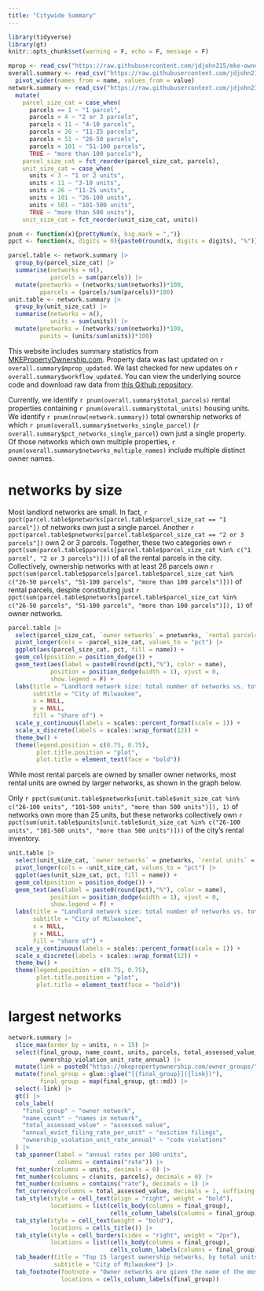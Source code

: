 ```yaml
---
title: "Citywide Summary"
---
```


```r
library(tidyverse)
library(gt)
knitr::opts_chunk$set(warning = F, echo = F, message = F)

mprop <- read_csv("https://raw.githubusercontent.com/jdjohn215/mke-owner-networks/main/data/LandlordProperties-with-OwnerNetworks.csv")
overall.summary <- read_csv("https://raw.githubusercontent.com/jdjohn215/mke-owner-networks/main/data/overall-summary-stats.csv") |>
  pivot_wider(names_from = name, values_from = value)
network.summary <- read_csv("https://raw.githubusercontent.com/jdjohn215/mke-owner-networks/main/data/Landlord-network-summary-statistics.csv") |>
  mutate(
    parcel_size_cat = case_when(
      parcels == 1 ~ "1 parcel",
      parcels < 4 ~ "2 or 3 parcels",
      parcels < 11 ~ "4-10 parcels",
      parcels < 26 ~ "11-25 parcels",
      parcels < 51 ~ "26-50 parcels",
      parcels < 101 ~ "51-100 parcels",
      TRUE ~ "more than 100 parcels"),
    parcel_size_cat = fct_reorder(parcel_size_cat, parcels),
    unit_size_cat = case_when(
      units < 3 ~ "1 or 2 units",
      units < 11 ~ "3-10 units",
      units < 26 ~ "11-25 units",
      units < 101 ~ "26-100 units",
      units < 501 ~ "101-500 units",
      TRUE ~ "more than 500 units"),
    unit_size_cat = fct_reorder(unit_size_cat, units))

pnum <- function(x){prettyNum(x, big.mark = ",")}
ppct <- function(x, digits = 0){paste0(round(x, digits = digits), "%")}

parcel.table <- network.summary |>
  group_by(parcel_size_cat) |>
  summarise(networks = n(),
            parcels = sum(parcels)) |>
  mutate(pnetworks = (networks/sum(networks))*100,
         pparcels = (parcels/sum(parcels))*100)
unit.table <- network.summary |>
  group_by(unit_size_cat) |>
  summarise(networks = n(),
            units = sum(units)) |>
  mutate(pnetworks = (networks/sum(networks))*100,
         punits = (units/sum(units))*100)
```

This website includes summary statistics from [MKEPropertyOwnership.com](https://mkepropertyownership.com/). Property data was last updated on `r overall.summary$mprop_updated`. We last checked for new updates on `r overall.summary$workflow_updated`. You can view the underlying source code and download raw data from [this Github repository](https://github.com/jdjohn215/mke-owner-networks).

Currently, we identify `r pnum(overall.summary$total_parcels)` rental properties containing `r pnum(overall.summary$total_units)` housing units. We identify `r pnum(nrow(network.summary))` total ownership networks of which `r pnum(overall.summary$networks_single_parcel)` (`r overall.summary$pct_networks_single_parcel`) own just a single property. Of those networks which own multiple properties, `r pnum(overall.summary$networks_multiple_names)` include multiple distinct owner names.

#   networks by size

Most landlord networks are small. In fact, `r ppct(parcel.table$pnetworks[parcel.table$parcel_size_cat == "1 parcel"])` of networks own just a single parcel. Another `r ppct(parcel.table$pnetworks[parcel.table$parcel_size_cat == "2 or 3 parcels"])` own 2 or 3 parcels. Together, these two categories own `r ppct(sum(parcel.table$pparcels[parcel.table$parcel_size_cat %in% c("1 parcel", "2 or 3 parcels")]))` of all the rental parcels in the city. Collectively, ownership networks with at least 26 parcels own `r ppct(sum(parcel.table$pparcels[parcel.table$parcel_size_cat %in% c("26-50 parcels", "51-100 parcels", "more than 100 parcels")]))` of rental parcels, despite constituting just `r ppct(sum(parcel.table$pnetworks[parcel.table$parcel_size_cat %in% c("26-50 parcels", "51-100 parcels", "more than 100 parcels")]), 1)` of owner networks.

```r
parcel.table |>
  select(parcel_size_cat, `owner networks` = pnetworks, `rental parcels` = pparcels) |>
  pivot_longer(cols = -parcel_size_cat, values_to = "pct") |>
  ggplot(aes(parcel_size_cat, pct, fill = name)) +
  geom_col(position = position_dodge()) +
  geom_text(aes(label = paste0(round(pct),"%"), color = name),
            position = position_dodge(width = 1), vjust = 0,
            show.legend = F) +
  labs(title = "Landlord network size: total number of networks vs. total number of parcels",
       subtitle = "City of Milwaukee",
       x = NULL,
       y = NULL,
       fill = "share of") +
  scale_y_continuous(labels = scales::percent_format(scale = 1)) +
  scale_x_discrete(labels = scales::wrap_format(12)) +
  theme_bw() +
  theme(legend.position = c(0.75, 0.75),
        plot.title.position = "plot",
        plot.title = element_text(face = "bold"))
```

While most rental parcels are owned by smaller owner networks, most rental units are owned by larger networks, as shown in the graph below.

Only `r ppct(sum(unit.table$pnetworks[unit.table$unit_size_cat %in% c("26-100 units", "101-500 units", "more than 500 units")]), 1)` of networks own more than 25 units, but these networks collectively own `r ppct(sum(unit.table$punits[unit.table$unit_size_cat %in% c("26-100 units", "101-500 units", "more than 500 units")]))` of the city's rental inventory.

```r
unit.table |>
  select(unit_size_cat, `owner networks` = pnetworks, `rental units` = punits) |>
  pivot_longer(cols = -unit_size_cat, values_to = "pct") |>
  ggplot(aes(unit_size_cat, pct, fill = name)) +
  geom_col(position = position_dodge()) +
  geom_text(aes(label = paste0(round(pct),"%"), color = name),
            position = position_dodge(width = 1), vjust = 0,
            show.legend = F) +
  labs(title = "Landlord network size: total number of networks vs. total number of units",
       subtitle = "City of Milwaukee",
       x = NULL,
       y = NULL,
       fill = "share of") +
  scale_y_continuous(labels = scales::percent_format(scale = 1)) +
  scale_x_discrete(labels = scales::wrap_format(12)) +
  theme_bw() +
  theme(legend.position = c(0.75, 0.75),
        plot.title.position = "plot",
        plot.title = element_text(face = "bold"))
```

# largest networks

```r
network.summary |> 
  slice_max(order_by = units, n = 15) |> 
  select(final_group, name_count, units, parcels, total_assessed_value, annual_evict_filing_rate_per_unit,
         ownership_violation_unit_rate_annual) |>
  mutate(link = paste0("https://mkepropertyownership.com/owner_groups/", str_replace_all(final_group, " ", "%20"))) |>
  mutate(final_group = glue::glue("[{final_group}]({link})"),
         final_group = map(final_group, gt::md)) |>
  select(-link) |>
  gt() |>
  cols_label(
    "final_group" ~ "owner network",
    "name_count" ~ "names in network",
    "total_assessed_value" ~ "assessed value",
    "annual_evict_filing_rate_per_unit" ~ "eviction filings",
    "ownership_violation_unit_rate_annual" ~ "code violations"
  ) |>
  tab_spanner(label = "annual rates per 100 units",
              columns = contains("rate")) |>
  fmt_number(columns = units, decimals = 0) |>
  fmt_number(columns = c(units, parcels), decimals = 0) |>
  fmt_number(columns = contains("rate"), decimals = 1) |>
  fmt_currency(columns = total_assessed_value, decimals = 1, suffixing = T) |>
  tab_style(style = cell_text(align = "right", weight = "bold"),
            locations = list(cells_body(columns = final_group),
                             cells_column_labels(columns = final_group))) |>
  tab_style(style = cell_text(weight = "bold"),
            locations = cells_title()) |>
  tab_style(style = cell_borders(sides = "right", weight = "2px"),
            locations = list(cells_body(columns = final_group),
                             cells_column_labels(columns = final_group))) |>
  tab_header(title = "Top 15 largest ownership networks, by total units",
             subtitle = "City of Milwaukee") |>
  tab_footnote(footnote = "Owner networks are given the name of the most frequently used individual owner name in the network. Click the hyperlink to see the full list of properties, names, and connections between them.",
               locations = cells_column_labels(final_group))
```
